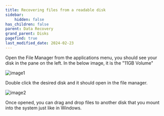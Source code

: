 ```yaml
---
title: Recovering files from a readable disk
sidebar:
    hidden: false
has_children: false
parent: Data Recovery
grand_parent: Disks
pagefind: true
last_modified_date: 2024-02-23
---
```



<LinuxInstallMedia />

Open the File Manager from the applications menu, you should see your disk in the pane on the left. In the below image, it is the "11GB Volume"

![image1](../../../../assets/data-recovery/dr0.png)

Double click the desired disk and it should open in the file manager.

![image2](../../../../assets/data-recovery/dr1.png)

Once opened, you can drag and drop files to another disk that you mount into the system just like in Windows.